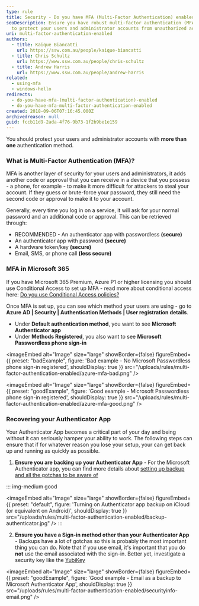 ```yaml
---
type: rule
title: Security - Do you have MFA (Multi-Factor Authentication) enabled?
seoDescription: Ensure you have robust multi-factor authentication (MFA) enabled
  to protect your users and administrator accounts from unauthorized access.
uri: multi-factor-authentication-enabled
authors:
  - title: Kaique Biancatti
    url: https://ssw.com.au/people/kaique-biancatti
  - title: Chris Schultz
    url: https://www.ssw.com.au/people/chris-schultz
  - title: Andrew Harris
    url: https://www.ssw.com.au/people/andrew-harris
related:
  - using-mfa
  - windows-hello
redirects:
  - do-you-have-mfa-(multi-factor-authentication)-enabled
  - do-you-have-mfa-multi-factor-authentication-enabled
created: 2018-09-06T07:16:45.000Z
archivedreason: null
guid: fccb11d9-2ada-4f76-9b73-1f2b9be1e159
---
```


You should protect your users and administrator accounts with **more than one** authentication method.
### What is Multi-Factor Authentication (MFA)?

MFA is another layer of security for your users and administrators, it adds another code or approval that you can receive in a device that you possess - a phone, for example - to make it more difficult for attackers to steal your account. If they guess or brute-force your password, they still need the second code or approval to make it to your account.

Generally, every time you log in on a service, it will ask for your normal password and an additional code or approval. This can be retrieved through:

- RECOMMENDED - An authenticator app with passwordless **(secure)**
- An authenticator app with password **(secure)**
- A hardware token/key **(secure)**
- Email, SMS, or phone call **(less secure)**

### MFA in Microsoft 365

If you have Microsoft 365 Premium, Azure P1 or higher licensing you should use Conditional Access to set up MFA - read more about conditional access here: [Do you use Conditional Access policies?](/conditional-access-policies)

Once MFA is set up, you can see which method your users are using - go to **Azure AD | Security | Authentication Methods | User registration details**.

- Under **Default authentication method**, you want to see **Microsoft Authenticator app**
- Under **Methods Registered**, you also want to see **Microsoft Passwordless phone sign-in**

<imageEmbed
  alt="Image"
  size="large"
  showBorder={false}
  figureEmbed={{
    preset: "badExample",
    figure: 'Bad example - No Microsoft Passwordless phone sign-in registered',
    shouldDisplay: true
  }}
  src="/uploads/rules/multi-factor-authentication-enabled/azure-mfa-bad.png"
/>

<imageEmbed
  alt="Image"
  size="large"
  showBorder={false}
  figureEmbed={{
    preset: "goodExample",
    figure: 'Good example - Microsoft Passwordless phone sign-in registered',
    shouldDisplay: true
  }}
  src="/uploads/rules/multi-factor-authentication-enabled/azure-mfa-good.png"
/>

### Recovering your Authenticator App

Your Authenticator App becomes a critical part of your day and being without it can seriously hamper your ability to work. The following steps can ensure that if for whatever reason you lose your setup, your can get back up and running as quickly as possible.

1. **Ensure you are backing up your Authenticator App** - For the Microsoft Authenticator app, you can find more details about [setting up backup and all the gotchas to be aware of](https://support.microsoft.com/en-au/account-billing/back-up-and-recover-account-credentials-in-the-authenticator-app-bb939936-7a8d-4e88-bc43-49bc1a700a40)

::: img-medium good

<imageEmbed
  alt="Image"
  size="large"
  showBorder={false}
  figureEmbed={{
    preset: "default",
    figure: 'Turning on Authenticator app backup on iCloud (or equivalent on Android)',
    shouldDisplay: true
  }}
  src="/uploads/rules/multi-factor-authentication-enabled/backup-authenticator.jpg"
/>
:::

2. **Ensure you have a Sign-in method other than your Authenticator App** - Backups have a lot of gotchas so this is probably the most important thing you can do. Note that if you use email, it's important that you do **not** use the email associated with the sign-in. Better yet, investigate a security key like the [YubiKey](https://www.yubico.com/au/product/yubikey-5-series/yubikey-5-nfc/)

<imageEmbed
  alt="Image"
  size="large"
  showBorder={false}
  figureEmbed={{
    preset: "goodExample",
    figure: 'Good example - Email as a backup to Microsoft Authenticator App',
    shouldDisplay: true
  }}
  src="/uploads/rules/multi-factor-authentication-enabled/securityinfo-email.png"
/>